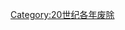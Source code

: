 {{discat|194|0|1939|1950}}
{{Commonscat|1940 disestablishments}}
[[Category:20世纪各年废除|Category:20世纪各年废除]]